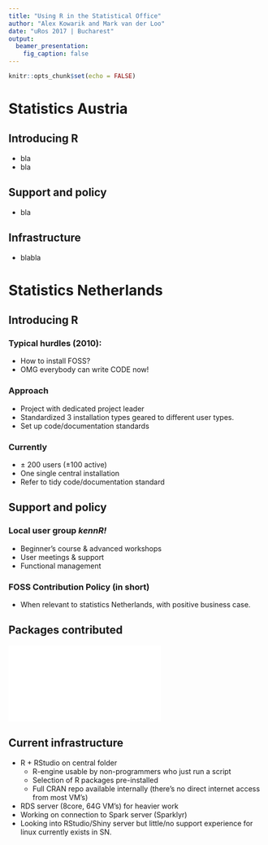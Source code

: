 ```yaml
---
title: "Using R in the Statistical Office"
author: "Alex Kowarik and Mark van der Loo"
date: "uRos 2017 | Bucharest"
output: 
  beamer_presentation:
    fig_caption: false
---
```


```r
knitr::opts_chunk$set(echo = FALSE)
```


# Statistics Austria

## Introducing R

- bla
- bla

## Support and policy

- bla

## Infrastructure

- blabla


# Statistics Netherlands

## Introducing R


### Typical hurdles (2010):

- How to install FOSS? 
- OMG everybody can write CODE now!

### Approach

- Project with dedicated project leader
- Standardized 3 installation types geared to different user types.
- Set up code/documentation standards

### Currently

- $\pm$ 200 users ($\pm 100$ active)
- One single central installation
- Refer to tidy code/documentation standard

## Support and policy

### Local user group _kennR!_

- Beginner's course & advanced workshops
- User meetings & support
- Functional management

### FOSS Contribution Policy (in short)

- When relevant to statistics Netherlands, with positive business case.

## Packages contributed

![](fig/wordcloud.pdf)


## Current infrastructure

- R + RStudio on central folder
    - R-engine usable by non-programmers who just run a script
    - Selection of R packages pre-installed
    - Full CRAN repo available internally (there's no direct internet access from most VM's)
- RDS server (8core, 64G VM's) for heavier work
- Working on connection to Spark server (Sparklyr)
- Looking into RStudio/Shiny server but little/no support experience for
linux currently exists in SN.




